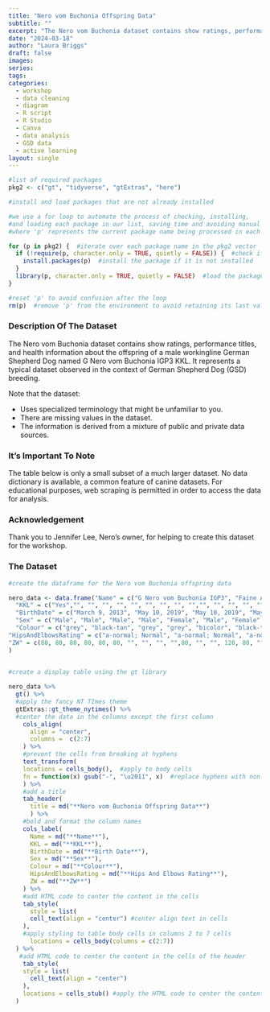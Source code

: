 ```yaml
---
title: "Nero vom Buchonia Offspring Data"
subtitle: ""
excerpt: "The Nero vom Buchonia dataset contains show ratings, performance titles, and health information about the offspring of a male workingline German Shepherd Dog named G Nero vom Buchonia IGP3 KKL."
date: "2024-03-18"
author: "Laura Briggs"
draft: false
images:
series:
tags:
categories:
  - workshop
  - data cleaning
  - diagram
  - R script
  - R Studio
  - Canva
  - data analysis
  - GSD data
  - active learning
layout: single
---
```


```r

#list of required packages
pkg2 <- c("gt", "tidyverse", "gtExtras", "here")

#install and load packages that are not already installed

#we use a for loop to automate the process of checking, installing,
#and loading each package in our list, saving time and avoiding manual repetition
#where 'p' represents the current package name being processed in each iteration of the loop

for (p in pkg2) {  #iterate over each package name in the pkg2 vector
  if (!require(p, character.only = TRUE, quietly = FALSE)) {  #check if the package is installed
    install.packages(p)  #install the package if it is not installed
  }
  library(p, character.only = TRUE, quietly = FALSE)  #load the package after installation
}

#reset 'p' to avoid confusion after the loop
rm(p)  #remove 'p' from the environment to avoid retaining its last value


```

### Description Of The Dataset

The Nero vom Buchonia dataset contains show ratings, performance titles, and health information about the offspring of a male workingline German Shepherd Dog named G Nero vom Buchonia IGP3 KKL.
It represents a typical dataset observed in the context of German Shepherd Dog (GSD) breeding.

Note that the dataset:

* Uses specialized terminology that might be unfamiliar to you.
* There are missing values in the dataset. 
* The information is derived from a mixture of public and private data    sources.

### It's Important To Note

The table below is only a small subset of a much larger dataset. 
No data dictionary is available, a common feature of canine datasets.
For educational purposes, web scraping is permitted in order to access the data for analysis.

### Acknowledgement

Thank you to Jennifer Lee, Nero's owner, for helping to create this dataset for the workshop.

### The Dataset

```r

#create the dataframe for the Nero vom Buchonia offspring data

nero_data <- data.frame("Name" = c("G Nero vom Buchonia IGP3", "Faine Auf der Marquis IGP1", "Falco Auf der Marquis IGP1", "Forest Ranger Auf der Marquis IGP1", "Fallon Auf der Marquis IGP1", "Yogi vom Owenberg", "SG Brynn vom Adlerland IGP2", "Banshee vom Aderland ACT2", "Baha vom Aderland CGC", "Baalos vom Aderland", "Tesla vom Wildhaus IGP1", "Trauma vom Wildhaus IGP1", "Torque vom Wildhaus", "Chimera von Bairdhaus", "SG Halo z Tammik BH", "Blackthorn's Game Changer", "G Kikki von Bairdhaus IGP3"),
  "KKL" = c("Yes","", "", "", "", "", "", "", "", "","", "", "", "", "", "", "Yes"),
  "BirthDate" = c("March 9, 2013", "May 10, 2019", "May 10, 2019", "May 10, 2019", "May 10, 2019", "May 10, 2019", "August 28, 2018", "August 28, 2018", "August 28, 2018", "August 28, 2018", "January 13, 2018", "January 13, 2018", "January 13, 2018", "January 13, 2018", "September 15, 2020", "November 20, 2020", "December 20, 2020"),
  "Sex" = c("Male", "Male", "Male", "Male", "Female", "Male", "Female", "Female", "Female", "Male", "Female", "Female", "Male", "Female", "Male", "Male", "Female"),
  "Colour" = c("grey", "black-tan", "grey", "grey", "bicolor", "black-tan", "sable", "bicolor", "black-tan", "black-tan", "black-tan", "sable", "bicolor", "grey", "black-tan", "sable", "grau"),
"HipsAndElbowsRating" = c("a-normal; Normal", "a-normal; Normal", "a-normal; Normal", "a-normal; Normal", "a-normal; Normal", "a-normal; Fast Normal", "Excellent; Normal", "Good; Normal", "Good; Normal", "Good; Normal", "a-normal; Normal", "Excellent; Normal", "NA; Normal", "Mittlere; Normal", "a-normal; Normal", "Good; Normal", "a-fast normal; Fast Normal"),
"ZW" = c(88, 80, 80, 80, 80, 80, "", "", "", "",80, "", "", 120, 80, "", 99)
)
                        
```

```r

#create a display table using the gt library

nero_data %>%
  gt() %>%
  #apply the fancy NT TImes theme
  gtExtras::gt_theme_nytimes() %>%
  #center the data in the columns except the first column
    cols_align(
      align = "center",
      columns =  c(2:7)
    ) %>%
    #prevent the cells from breaking at hyphens
    text_transform(
    locations = cells_body(),  #apply to body cells
    fn = function(x) gsub("-", "\u2011", x)  #replace hyphens with non-breaking hyphens
    ) %>%
    #add a title
    tab_header(
      title = md("**Nero vom Buchonia Offspring Data**")
      ) %>%
    #bold and format the column names
    cols_label(
      Name = md("**Name**"),
      KKL = md("**KKL**"),
      BirthDate = md("**Birth Date**"),
      Sex = md("**Sex**"),
      Colour = md("**Colour**"),
      HipsAndElbowsRating = md("**Hips And Elbows Rating**"),
      ZW = md("**ZW**")
    ) %>%
    #add HTML code to center the content in the cells
    tab_style(
      style = list(
      cell_text(align = "center") #center align text in cells
    ),
    #apply styling to table body cells in columns 2 to 7 cells
      locations = cells_body(columns = c(2:7))
  ) %>%
   #add HTML code to center the content in the cells of the header
    tab_style(
    style = list(
      cell_text(align = "center")
    ),
    locations = cells_stub() #apply the HTML code to center the content in the cells of the header
  ) 

```
